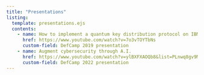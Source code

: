 ```yaml
---
title: "Presentations"
listing:
  template: presentations.ejs
  contents:
    - name: How to implement a quantum key distribution protocol on IBM's quantum computer (a practical example of quantum programming)
      href: https://www.youtube.com/watch?v=7o3vTOYTbNs
      custom-field: DefCamp 2019 presentation
    - name: Augment cybersecurity through A.I.
      href: https://www.youtube.com/watch?v=ylBXFXAOQb8&list=PLnwq8gv9MEKhdLwpk7tYvODISE3yU8htc&index=40
      custom-field: DefCamp 2022 presentation
---
```

